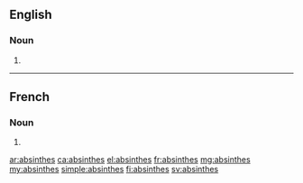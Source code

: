 ==English==

===Noun===
{{head|en|noun plural form}}

# {{plural of|absinthe|lang=en}}

----

==French==

===Noun===
{{head|fr|noun plural form|g=f}}

# {{plural of|absinthe|lang=fr}}

[[ar:absinthes]]
[[ca:absinthes]]
[[el:absinthes]]
[[fr:absinthes]]
[[mg:absinthes]]
[[my:absinthes]]
[[simple:absinthes]]
[[fi:absinthes]]
[[sv:absinthes]]